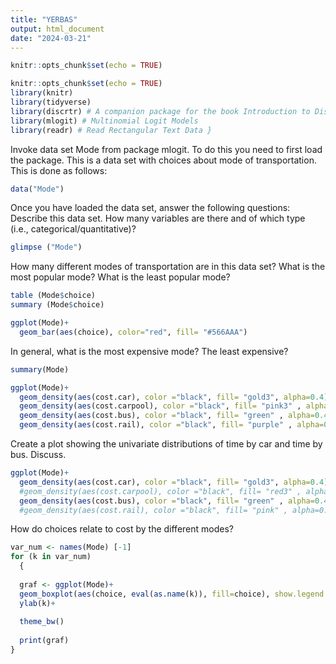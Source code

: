 ```yaml
---
title: "YERBAS"
output: html_document
date: "2024-03-21"
---
```


```r
knitr::opts_chunk$set(echo = TRUE)
```


```r
knitr::opts_chunk$set(echo = TRUE)
library(knitr)
library(tidyverse)
library(discrtr) # A companion package for the book Introduction to Discrete Choice Analysis with `R`
library(mlogit) # Multinomial Logit Models
library(readr) # Read Rectangular Text Data }

```

Invoke data set Mode from package mlogit. To do this you need to first load the package. This is a data set with choices about mode of transportation. This is done as follows:

```r
data("Mode")
```

Once you have loaded the data set, answer the following questions:
Describe this data set. How many variables are there and of which type (i.e., categorical/quantitative)?

```r
glimpse ("Mode")
```


How many different modes of transportation are in this data set? What is the most popular mode? What is the least popular mode?
```r
table (Mode$choice)
summary (Mode$choice) 

```

```r
ggplot(Mode)+
  geom_bar(aes(choice), color="red", fill= "#566AAA")

```


In general, what is the most expensive mode? The least expensive?
```r
summary(Mode)
```

```r
ggplot(Mode)+
  geom_density(aes(cost.car), color ="black", fill= "gold3", alpha=0.4)+
  geom_density(aes(cost.carpool), color ="black", fill= "pink3" , alpha=0.4)+
  geom_density(aes(cost.bus), color ="black", fill= "green" , alpha=0.4)+
  geom_density(aes(cost.rail), color ="black", fill= "purple" , alpha=0.4)


```


Create a plot showing the univariate distributions of time by car and time by bus. Discuss.

```r
ggplot(Mode)+
  geom_density(aes(cost.car), color ="black", fill= "gold3", alpha=0.4)+
  #geom_density(aes(cost.carpool), color ="black", fill= "red3" , alpha=0.4)+
  geom_density(aes(cost.bus), color ="black", fill= "green" , alpha=0.4)
  #geom_density(aes(cost.rail), color ="black", fill= "pink" , alpha=0.4)

```


How do choices relate to cost by the different modes?
```r
var_num <- names(Mode) [-1]
for (k in var_num) 
  {
  
  graf <- ggplot(Mode)+
  geom_boxplot(aes(choice, eval(as.name(k)), fill=choice), show.legend = FALSE) + 
  ylab(k)+ 
               
  theme_bw()
  
  print(graf)
}
```


